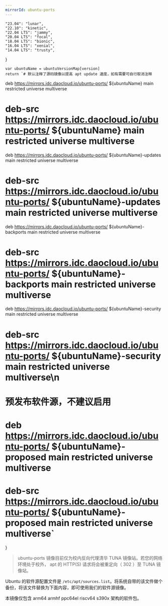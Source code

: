 ```yaml
---
mirrorId: ubuntu-ports
---
```



    "23.04": "lunar",
    "22.10": "kinetic",
    "22.04 LTS": "jammy",
    "20.04 LTS": "focal",
    "18.04 LTS": "bionic",
    "16.04 LTS": "xenial",
    "14.04 LTS": "trusty",
}


    var ubuntuName = ubuntuVersionMap[version]
    return `# 默认注释了源码镜像以提高 apt update 速度，如有需要可自行取消注释
deb https://mirrors.idc.daocloud.io/ubuntu-ports/ ${ubuntuName} main restricted universe multiverse
# deb-src https://mirrors.idc.daocloud.io/ubuntu-ports/ ${ubuntuName} main restricted universe multiverse
deb https://mirrors.idc.daocloud.io/ubuntu-ports/ ${ubuntuName}-updates main restricted universe multiverse
# deb-src https://mirrors.idc.daocloud.io/ubuntu-ports/ ${ubuntuName}-updates main restricted universe multiverse
deb https://mirrors.idc.daocloud.io/ubuntu-ports/ ${ubuntuName}-backports main restricted universe multiverse
# deb-src https://mirrors.idc.daocloud.io/ubuntu-ports/ ${ubuntuName}-backports main restricted universe multiverse
deb https://mirrors.idc.daocloud.io/ubuntu-ports/ ${ubuntuName}-security main restricted universe multiverse
# deb-src https://mirrors.idc.daocloud.io/ubuntu-ports/ ${ubuntuName}-security main restricted universe multiverse\n
# 预发布软件源，不建议启用
# deb https://mirrors.idc.daocloud.io/ubuntu-ports/ ${ubuntuName}-proposed main restricted universe multiverse
# deb-src https://mirrors.idc.daocloud.io/ubuntu-ports/ ${ubuntuName}-proposed main restricted universe multiverse`
}


> ubuntu-ports 镜像目前仅为校内反向代理清华 TUNA 镜像站。若您的网络环境处于校外， apt 的 HTTP(S) 请求将会被重定向（ 302 ）至 TUNA 镜像站。

Ubuntu 的软件源配置文件是 `/etc/apt/sources.list`。将系统自带的该文件做个备份，将该文件替换为下面内容，即可使用我们的软件源镜像。

<ConfigGenerator promptString="请选择您的 Ubuntu 版本：" versionList={Object.keys(ubuntuVersionMap)} defaultVersion={defaultVersion} configGen={GenUbuntuConfig} language="bash" />

本镜像仅包含 arm64 armhf ppc64el riscv64 s390x 架构的软件包。
